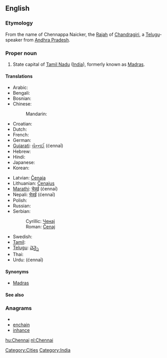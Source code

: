 ==English==
{{wikipedia}}

===Etymology===
From the name of Chennappa Naicker, the [[Rajah]] of [[Chandragiri]], a [[Telugu]]-speaker from [[Andhra Pradesh]].

===Proper noun===
{{en-proper noun}}

# State capital of [[Tamil Nadu]] ([[India]]), formerly known as [[Madras]].

====Translations====
{{trans-top|state capital of Tamil Nadu}}
* Arabic: {{t|ar|تشيناي|m|tr=tshinaay|sc=Arab}}
* Bengali: {{BNchar|[[চেন্নাই]]}}
* Bosnian: {{t-|bs|Čenaj|m}}
* Chinese:
*: Mandarin: {{t|zh|金奈|tr=Jīnnài|sc=Hani}}
* Croatian: {{t-|hr|Čenaj|m}}
* Dutch: {{t+|nl|Chennai}}
* French: {{t-|fr|Chennai}}
* German: {{t-|de|Chennai}}
* [[Gujarati]]: [[ચેન્નઈ]] (ćennaī)
* Hebrew: {{t|he|צ'נאי|sc=Hebr}}
* Hindi:  {{t|hi|चेन्नई|tr=cenna'ī|sc=Deva}}
* Japanese: {{t|ja|チェンナイ|tr=Chennai|sc=Jpan}}
* Korean: {{t|ko|첸나이|tr=Chennai|sc=Kore}}
{{trans-mid}}
* Latvian: [[Čenaja]]
* Lithuanian: [[Čenajus]]
* [[Marathi]]: [[चेन्नई]] (ćennaī)
* Nepali: [[चेन्नई]] (ćennaī)
* Polish: {{t-|pl|Chennai}}
* Russian: {{t-|ru|Ченнаи|tr=Čennái|sc=Cyrl}}
* Serbian:
*: Cyrillic: [[Ченај]] {{m}}
*: Roman: [[Čenaj#Serbian|Čenaj]] {{m}}
* Swedish: {{t-|sv|Chennai}}
* [[Tamil]]: {{t|ta|சென்னை|tr=chennai|sc=Taml}}
* [[Telugu]]: [[చెన్నై]]
* Thai: {{t|th|เจนไน|tr=jayn-nai|sc=Thai}}
* Urdu: {{ur-Arab|[[چنائی]]}} (ćennaī)
{{trans-bottom}}

====Synonyms====
* [[Madras]] {{italbrac|former name}}

====See also====
{{projectlink|pedia|lang=en}}

===Anagrams===
* {{alphagram|acehinn}}
* [[enchain#English|enchain]]
* [[inhance#English|inhance]]

[[Category:Cities]]
[[Category:India]]

[[hu:Chennai]]
[[nl:Chennai]]